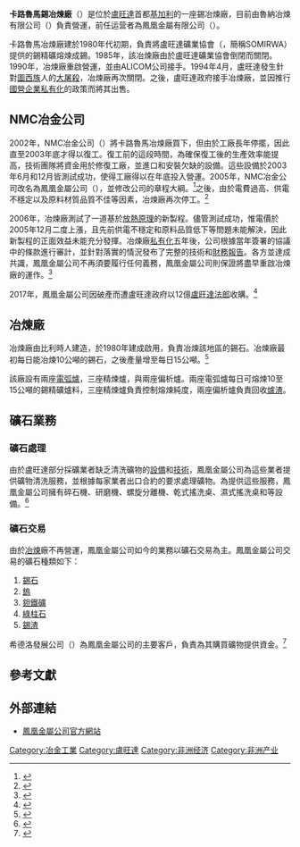 {{Infobox company
| name              = 鳳凰金屬有限公司
| native_name       = Phoenix Metal Limited
| logo              = 
| foundation        = {{start date and age|1980}}<br />（由盧旺達礦業協會營運）<br />{{start date and age|2002}}<br />（由NMC冶金公司收購）
| owner             = NMC冶金公司<br>（NMC Metallurgie）
| location_city     = [[基加利|基加利]]
| location_country  = {{RWA}}
| key_people        = 拉斐爾·利特·德·札霍尼<br>（Raphael Ritter De Zahony）<br><small>（[[首席執行官|首席執行官]]）</small><br>弗朗索瓦·穆彥金迪<br>（Francois Munyankindi）<br><small>（[[首席運營官|首席運營官]]）</small>
| area_served       = 全球
| industry          = [[採礦業|採礦業]]
| products          = [[錫石|錫石]]<br>[[鎢|鎢]]<br>[[鉭鐵礦|鉭鐵礦]]<br>[[綠柱石|綠柱石]]<br>[[錫|錫渣]]
| homepage          = http://phoenix-metal.com
}}

'''卡路魯馬錫冶煉廠'''（{{lang-en|Karuruma tin smelter}}）是位於[[盧旺達|盧旺達]]首都[[基加利|基加利]]的一座錫冶煉廠，目前由魯納冶煉有限公司（{{lang-en|LuNa Smelter Limited}}）負責營運，前任运营者為鳳凰金屬有限公司（{{lang-en|Phoenix Metal Limited}}）。

卡路魯馬冶煉廠建於1980年代初期，負責將盧旺達礦業協會（{{lang-fr|Société des Mines du Rwanda}}，簡稱SOMIRWA）提供的錫精礦熔煉成錫。1985年，該冶煉廠由於盧旺達礦業協會倒閉而關閉。1990年，冶煉廠重啟營運，並由ALICOM公司接手。1994年4月，盧旺達發生針對[[圖西族|圖西族]]人的[[盧旺達種族滅絕|大屠殺]]，冶煉廠再次關閉。之後，盧旺達政府接手冶煉廠，並因推行[[私有化|國營企業私有化]]的政策而將其出售。

== NMC冶金公司 ==
2002年，NMC冶金公司（{{lang-en|NMC Metallurgie}}）將卡路魯馬冶煉廠買下，但由於工廠長年停擺，因此直至2003年底才得以復工。復工前的這段時間，為確保復工後的生產效率能提高，技術團隊將資金用於修復工廠，並進口和安裝欠缺的設備。這些設備於2003年6月和12月皆測試成功，使得工廠得以在年底投入營運。2005年，NMC冶金公司改名為鳳凰金屬公司（{{lang-en|Phoenix Metal Limited}}），並修改公司的章程大綱。<ref>{{cite web|url=https://panjiva.com/Phoenix-Metal-SARL/32367727|title=Phoenix Metal SARL|publisher=PANJIVA|access-date=2020-10-18|archive-date=2020-10-19|archive-url=https://web.archive.org/web/20201019102932/https://panjiva.com/Phoenix-Metal-SARL/32367727|dead-url=no}}</ref>之後，由於電費過高、供電不穩定以及原料材質品質不佳等因素，冶煉廠再次停工。<ref>{{cite web|url=https://www.metalbulletin.com/Article/3420399/Rwanda-reopens-tin-smelter.html|title=Rwanda reopens tin smelter|publisher=metalbulletin|access-date=2020-10-18|archive-date=2020-10-19|archive-url=https://web.archive.org/web/20201019102932/https://www.metalbulletin.com/Article/3420399/Rwanda-reopens-tin-smelter.html|dead-url=no}}</ref>

2006年，冶煉廠測試了一道基於[[放熱過程|放熱原理]]的新製程。儘管測試成功，惟電價於2005年12月二度上漲，且先前供電不穩定和原料品質低下等問題未能解決，因此新製程的正面效益未能充分發揮。{{r|Doya}}冶煉廠[[私有化|私有化]]五年後，公司根據當年簽署的協議中的條款進行審計，並針對落實的情況發布了完整的技術和[[財務報告|財務報告]]。各方並達成共識，鳳凰金屬公司不再須要履行任何義務，鳳凰金屬公司則保證將盡早重啟冶煉廠的運作。<ref>{{cite web|url=https://macigindaba.com/2014/06/05/rwanda-future-mining-hub-of-east-africa/|title=Rwanda Future Mining Hub of East Africa|date=2014-06-05|publisher=GBR|archiveurl=https://web.archive.org/web/20171029174117/https://macigindaba.com/2014/06/05/rwanda-future-mining-hub-of-east-africa/|archivedate=2017-10-29|accessdate=2020-10-18|dead-url=no}}</ref>

2017年，鳳凰金屬公司因破產而遭盧旺達政府以12億[[盧旺達法郎|盧旺達法郎]]收購。<ref>{{cite web|url=http://rwandatoday.africa/business/Govt-buys-Phoenix-Metals-for-Rwf1-2b/4383192-4619062-12sso1lz/index.html|title=Govt Buys Phoenix-Metals for RWf1.2b|publisher=Rwanda Today|access-date=2020-10-18|archive-date=2020-03-26|archive-url=https://web.archive.org/web/20200326115832/http://rwandatoday.africa/business/Govt-buys-Phoenix-Metals-for-Rwf1-2b/4383192-4619062-12sso1lz/index.html|dead-url=no}}</ref>

== 冶煉廠 ==
冶煉廠由比利時人建造，於1980年建成啟用，負責冶煉該地區的錫石。冶煉廠最初每日能冶煉10公噸的錫石，之後產量增至每日15公噸。<ref>{{cite web|url=https://www.newtimes.co.rw/business/rwandan-tin-smelting-firm-certified-conflict-free|title=Rwandan tin smelting firm certified as conflict free|date=2020-02-25|publisher=The New Times|access-date=2020-10-19|archive-date=2020-10-21|archive-url=https://web.archive.org/web/20201021160210/https://www.newtimes.co.rw/business/rwandan-tin-smelting-firm-certified-conflict-free|dead-url=no}}</ref>

該廠設有兩座[[電弧爐|電弧爐]]，三座精煉爐，與兩座偏析爐。兩座電弧爐每日可熔煉10至15公噸的錫精礦爐料，三座精煉爐負責控制熔煉純度，兩座偏析爐負責回收[[爐渣|爐渣]]。

== 礦石業務 ==
=== 礦石處理 ===
由於盧旺達部分採礦業者缺乏清洗礦物的[[設備|設備]]和[[技術|技術]]，鳳凰金屬公司為這些業者提供礦物清洗服務，並根據每家業者出口合約的要求處理礦物。為提供這些服務，鳳凰金屬公司擁有碎石機、研磨機、螺旋分離機、乾式搖洗桌、濕式搖洗桌和{{le|磁選|Magnetic separation|磁選機}}等設備。<ref>{{cite web|url=https://www.theeastafrican.co.ke/business/Rwanda-to-resume-smelting-minerals-for-export-/2560-3255628-aevpopz/index.html|title=Rwanda to resume smelting minerals for export|date=2016-06-18|publisher=The East African|access-date=2020-10-18|archive-date=2021-02-23|archive-url=https://web.archive.org/web/20210223174705/https://www.theeastafrican.co.ke/business/Rwanda-to-resume-smelting-minerals-for-export-/2560-3255628-aevpopz/index.html|dead-url=no}}</ref>

=== 礦石交易 ===
由於[[冶煉|冶煉]]廠不再營運，鳳凰金屬公司如今的業務以礦石交易為主。鳳凰金屬公司交易的礦石種類如下：
# [[錫石|錫石]]
# [[鎢|鎢]]
# [[鉭鐵礦|鉭鐵礦]]
# [[綠柱石|綠柱石]]
# [[錫|錫渣]]

希德洛發展公司（{{lang-en|Sideral Development}}）為鳳凰金屬公司的主要客戶，負責為其購買礦物提供資金。<ref>{{cite web|url=https://www.theeastafrican.co.ke/Rwanda/Business/Boost-as-Phoenix-Metal-resumes-smelting-tin/1433224-2563142-e0tbbc/index.html|title=Boost as Phoenix Metal resumes smelting tin|date=2014-12-19|publisher=The East African|access-date=2020-10-18|archive-date=2020-10-21|archive-url=https://web.archive.org/web/20201021112354/https://www.theeastafrican.co.ke/Rwanda/Business/Boost-as-Phoenix-Metal-resumes-smelting-tin/1433224-2563142-e0tbbc/index.html|dead-url=no}}</ref>

== 參考文獻 ==
{{reflist|refs=
<ref name=Doya>{{cite web|url=https://www.bloomberg.com/news/articles/2014-05-23/rwanda-mining-revenue-to-decline-on-lower-tantalum-export-prices|title=rwanda-mining-Rwanda Mining Revenue to Decline on Lower Tantalum Export Prices|date=2014-05-23|publisher=bloomberg|author1=David Malingha Doya|author2=Saul Butera|access-date=2020-10-18|archive-date=2021-01-25|archive-url=https://web.archive.org/web/20210125070448/https://www.bloomberg.com/news/articles/2014-05-23/rwanda-mining-revenue-to-decline-on-lower-tantalum-export-prices|dead-url=no}}</ref>
}}

== 外部連結 ==
* [http://www.phoenix-metal.com/ 鳳凰金屬公司官方網站] {{Wayback|url=http://www.phoenix-metal.com/ |date=20181128214501 }}


[[Category:冶金工業|Category:冶金工業]]
[[Category:盧旺達|Category:盧旺達]]
[[Category:非洲经济|Category:非洲经济]]
[[Category:非洲产业|Category:非洲产业]]